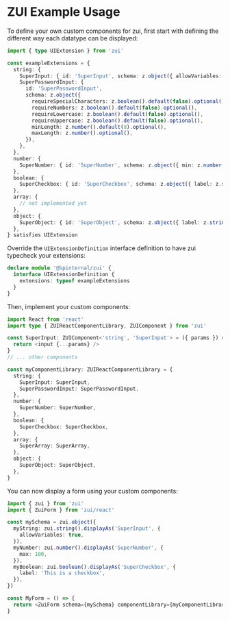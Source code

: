 # ZUI Example Usage

To define your own custom components for zui, first start with defining the different way each datatype can be displayed:

```typescript
import { type UIExtension } from 'zui'

const exampleExtensions = {
  string: {
    SuperInput: { id: 'SuperInput', schema: z.object({ allowVariables: z.boolean().optional() }) },
    SuperPasswordInput: {
      id: 'SuperPasswordInput',
      schema: z.object({
        requireSpecialCharacters: z.boolean().default(false).optional(),
        requireNumbers: z.boolean().default(false).optional(),
        requireLowercase: z.boolean().default(false).optional(),
        requireUppercase: z.boolean().default(false).optional(),
        minLength: z.number().default(8).optional(),
        maxLength: z.number().optional(),
      }),
    },
  },
  number: {
    SuperNumber: { id: 'SuperNumber', schema: z.object({ min: z.number().optional(), max: z.number().optional() }) },
  },
  boolean: {
    SuperCheckbox: { id: 'SuperCheckbox', schema: z.object({ label: z.string().optional() }) },
  },
  array: {
    // not implemented yet
  },
  object: {
    SuperObject: { id: 'SuperObject', schema: z.object({ label: z.string().optional() }) },
  },
} satisfies UIExtension
```

Override the `UIExtensionDefinition` interface definition to have zui typecheck your extensions:

```typescript
declare module '@bpinternal/zui' {
  interface UIExtensionDefinition {
    extensions: typeof exampleExtensions
  }
}
```

Then, implement your custom components:

```typescript
import React from 'react'
import type { ZUIReactComponentLibrary, ZUIComponent } from 'zui'

const SuperInput: ZUIComponent<'string', 'SuperInput'> = ({ params }) => {
  return <input {...params} />
}
// ... other components

const myComponentLibrary: ZUIReactComponentLibrary = {
  string: {
    SuperInput: SuperInput,
    SuperPasswordInput: SuperPasswordInput,
  },
  number: {
    SuperNumber: SuperNumber,
  },
  boolean: {
    SuperCheckbox: SuperCheckbox,
  },
  array: {
    SuperArray: SuperArray,
  },
  object: {
    SuperObject: SuperObject,
  },
}
```

You can now display a form using your custom components:

```typescript
import { zui } from 'zui'
import { ZuiForm } from 'zui/react'

const mySchema = zui.object({
  myString: zui.string().displayAs('SuperInput', {
    allowVariables: true,
  }),
  myNumber: zui.number().displayAs('SuperNumber', {
    max: 100,
  }),
  myBoolean: zui.boolean().displayAs('SuperCheckbox', {
    label: 'This is a checkbox',
  }),
})

const MyForm = () => {
  return <ZuiForm schema={mySchema} componentLibrary={myComponentLibrary} />
}
```
